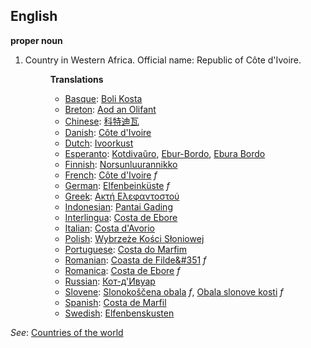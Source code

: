 ==English==

'''proper noun'''

# Country in Western Africa. Official name: Republic of Côte d'Ivoire.
#:'''Translations'''
#:*[[Basque]]: [[Boli Kosta]]
#:*[[Breton]]: [[Aod an Olifant]]
#:*[[Chinese]]: [[科特迪瓦]]
#:*[[Danish]]: [[Côte d'Ivoire]]
#:*[[Dutch]]: [[Ivoorkust]]
#:*[[Esperanto]]: [[Kotdivaŭro]], [[Ebur-Bordo]], [[Ebura Bordo]]
#:*[[Finnish]]: [[Norsunluurannikko]]
#:*[[French]]: [[Côte d'Ivoire]] ''f''
#:*[[German]]: [[Elfenbeinküste]] ''f''
#:*[[Greek]]: [[Ακτή Ελεφαντοστού]]
#:*[[Indonesian]]: [[Pantai Gading]]
#:*[[Interlingua]]: [[Costa de Ebore]]
#:*[[Italian]]: [[Costa d'Avorio]]
#:*[[Polish]]: [[Wybrzeże Kości Słoniowej]]
#:*[[Portuguese]]: [[Costa do Marfim]]
#:*[[Romanian]]: [[Coasta de Filde&#351]] ''f''
#:*[[Romanica]]: [[Costa de Ebore]] ''f''
#:*[[Russian]]: [[Кот-д'Ивуар]]
#:*[[Slovene]]: [[Slonokoščena obala]] ''f'', [[Obala slonove kosti]] ''f''
#:*[[Spanish]]: [[Costa de Marfil]]
#:*[[Swedish]]: [[Elfenbenskusten]]

''See'': [[Countries of the world]]